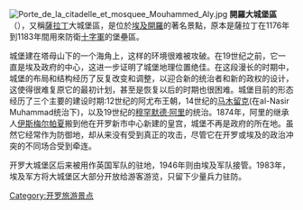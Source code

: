 [[File:Porte_de_la_citadelle_et_mosquee_Mouhammed_Aly.jpg|thumb]]
'''開羅大城堡區'''（{{lang-ar|'''قلعة صلاح الدين الأيوبي بالقاهرة'''}}），又稱[[薩拉丁|薩拉丁]]大城堡區，是位於[[埃及|埃及]][[開羅|開羅]]的著名景點，原本是薩拉丁在1176年到1183年間用來防衛[[十字軍|十字軍]]的堡壘區。

城堡建在塔母山下的一个海角上，这样的环境很难被攻破。在19世纪之前，它一直是埃及政府的中心，这进一步证明了城堡地理位置绝佳。在这段漫长的时期中，城堡的布局和结构经历了反复改变和调整，以迎合新的统治者和新的政权的设计，这使得很难复原它的最初计划，甚至是恢复以后的时期也很困难。城堡目前的形态经历了三个主要的建设时期:12世纪的阿尤布王朝，14世纪的[[馬木留克蘇丹國|马木留克]](在al-Nasir Muhammad统治下)，以及19世纪的[[穆罕默德·阿里帕夏|穆罕默德·阿里]]的统治。1874年，阿里的继承人[[伊斯梅爾帕夏|伊斯梅尔帕夏]]搬到他在开罗新市中心新建的皇宫，城堡不再是政府的所在地。虽然它经常作为防御地，却从来没有受到真正的攻击，尽管它在开罗或埃及的政治冲突的不同场合受到牵连。

开罗大城堡区后来被用作英国军队的驻地，1946年则由埃及军队接管。1983年，埃及军方将大城堡区大部分开放给游客游览，只留下少量兵力驻防。

{{埃及地理小作品}}

[[Category:开罗旅游景点|Category:开罗旅游景点]]